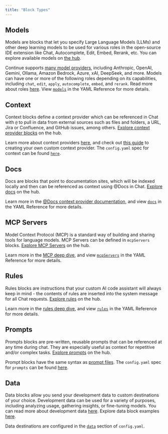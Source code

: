 ```yaml
---
title: "Block Types"
---
```


## Models

Models are blocks that let you specify Large Language Models (LLMs) and other deep learning models to be used for various roles in the open-source IDE extension like Chat, Autocomplete, Edit, Embed, Rerank, etc. You can explore available models on [the hub](https://hub.synapse.dev/explore/models).

Continue supports [many model providers](/customization/models#openai), including Anthropic, OpenAI, Gemini, Ollama, Amazon Bedrock, Azure, xAI, DeepSeek, and more. Models can have one or more of the following roles depending on its capabilities, including `chat`, `edit`, `apply`, `autocomplete`, `embed`, and `rerank`. Read more about roles [here](/customize/model-roles). View [`models`](/reference#models) in the YAML Reference for more details.

## Context

Context blocks define a context provider which can be referenced in Chat with `@` to pull in data from external sources such as files and folders, a URL, Jira or Confluence, and GitHub issues, among others. [Explore context provider blocks](https://hub.synapse.dev/explore/context) on the hub.

Learn more about context providers [here](/reference#context), and check out [this guide](/guides/build-your-own-context-provider) to creating your own custom context provider. The `config.yaml` spec for context can be found [`here`](/reference#context).

## Docs

Docs are blocks that point to documentation sites, which will be indexed locally and then can be referenced as context using @Docs in Chat. [Explore docs](https://hub.synapse.dev/explore/docs) on the hub.

Learn more in the [@Docs context provider documentation](/customize/context/documentation), and view [`docs`](/reference#docs) in the YAML Reference for more details.

## MCP Servers

Model Context Protocol (MCP) is a standard way of building and sharing tools for language models. MCP Servers can be defined in `mcpServers` blocks. [Explore MCP Servers](https://hub.synapse.dev/explore/mcp) on the hub.

Learn more in the [MCP deep dive](/customize/deep-dives/mcp), and view [`mcpServers`](/reference#mcpservers) in the YAML Reference for more details.

## Rules

Rules blocks are instructions that your custom AI code assistant will always keep in mind - the contents of rules are inserted into the system message for all Chat requests. [Explore rules](https://hub.synapse.dev/explore/rules) on the hub.

Learn more in the [rules deep dive](/customize/deep-dives/rules), and view [`rules`](/reference#rules) in the YAML Reference for more details.

## Prompts

Prompts blocks are pre-written, reusable prompts that can be referenced at any time during chat. They are especially useful as context for repetitive and/or complex tasks. [Explore prompts](https://hub.synapse.dev/explore/prompts) on the hub.

Prompt blocks have the same syntax as [prompt files](/customization/prompts). The `config.yaml` spec for `prompts` can be found [here](/reference#prompts).

## Data

Data blocks allow you send your development data to custom destinations of your choice. Development data can be used for a variety of purposes, including analyzing usage, gathering insights, or fine-tuning models. You can read more about development data [here](/customize/overview#development-data). Explore data block examples [here](https://hub.synapse.dev/explore/data).

Data destinations are configured in the [`data`](/reference#data) section of `config.yaml`.

